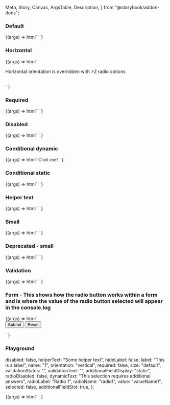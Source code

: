   Meta,
  Story,
  Canvas,
  ArgsTable,
  Description,
} from "@storybook/addon-docs";

<Meta title="Web Components/Radio button" component="Radio" />

<Description markdown={readme} />

### Default

<Canvas>
  <Story name="Default" parameters={{ loki: { skip: true } }}>
    {(args) =>
      html`
        <ic-radio-group label="This is a label" name="1">
          <ic-radio-option
            value="valueName1"
            label="Unselected / Default"
          ></ic-radio-option>
          <ic-radio-option
            value="valueName2"
            label="Selected / Default"
            selected
          ></ic-radio-option>
          <ic-radio-option
            value="valueName3"
            label="Unselected / Disabled"
            disabled
          ></ic-radio-option>
        </ic-radio-group>
      `
    }
  </Story>
</Canvas>

### Horizontal

<Canvas>
  <Story name="Horizontal" parameters={{ loki: { skip: true } }}>
    {(args) =>
      html`
        <ic-radio-group
          orientation="horizontal"
          label="This should be horizontal"
          name="1"
        >
          <ic-radio-option
            value="valueName1"
            label="Selected / Default"
            selected
          ></ic-radio-option>
          <ic-radio-option
            value="valueName2"
            label="Unselected / Default"
          ></ic-radio-option>
        </ic-radio-group>
        <br />
        <p>Horizontal orientation is overridden with >2 radio options</p>
        <br />
        <ic-radio-group
          orientation="horizontal"
          label="This should be vertical"
          name="2"
        >
          <ic-radio-option
            value="valueNameA"
            label="First"
            selected
          ></ic-radio-option>
          <ic-radio-option value="valueNameB" label="Second"></ic-radio-option>
          <ic-radio-option value="valueNameC" label="Third"></ic-radio-option>
        </ic-radio-group>
      `
    }
  </Story>
</Canvas>

### Required

<Canvas>
  <Story name="Required" parameters={{ loki: { skip: true } }}>
    {(args) =>
      html`
        <ic-radio-group label="This is a label" required name="1">
          <ic-radio-option
            value="valueName1"
            label="Unselected / Default"
          ></ic-radio-option>
          <ic-radio-option
            value="valueName2"
            label="Selected / Default"
            selected
          ></ic-radio-option>
          <ic-radio-option
            value="valueName3"
            label="Unselected / Disabled"
            disabled
          ></ic-radio-option>
        </ic-radio-group>
      `
    }
  </Story>
</Canvas>

### Disabled

<Canvas>
  <Story name="Disabled" parameters={{ loki: { skip: true } }}>
    {(args) =>
      html`
        <ic-radio-group label="This is a label" name="1">
          <ic-radio-option
            value="valueName1"
            label="Unselected / Disabled 1"
            disabled
          ></ic-radio-option>
          <ic-radio-option
            value="valueName2"
            label="Unselected / Disabled 2"
            disabled
          ></ic-radio-option>
          <ic-radio-option
            value="valueName3"
            label="Unselected / Disabled 3"
            disabled
          ></ic-radio-option>
          <ic-radio-option
            value="valueName4"
            label="Selected / Disabled"
            disabled
            selected
          ></ic-radio-option>
        </ic-radio-group>
      `
    }
  </Story>
</Canvas>

### Conditional dynamic

<Canvas>
  <Story name="Conditional dynamic" parameters={{ loki: { skip: true } }}>
    {(args) =>
      html`
        <script>
          function handleIcChange(ev) {
            console.log(ev.detail.selectedOption);
          }
          function handleClick() {
            alert("Button clicked!");
          }
          document
            .querySelector("ic-button")
            .addEventListener("click", handleClick);
          document
            .querySelector("ic-radio-group")
            .addEventListener("icChange", handleIcChange);
        </script>
        <ic-radio-group label="Conditional dynamic" name="1">
          <ic-radio-option
            additional-field-display="dynamic"
            value="valueName1"
            label="option1"
            selected
          >
            <ic-text-field
              slot="additional-field"
              placeholder="Placeholder"
              label="What's your favourite type of coffee?"
            ></ic-text-field>
          </ic-radio-option>
          <ic-radio-option
            additional-field-display="dynamic"
            value="valueName2"
            label="option2 - error example"
          >
            <ic-text-field
              validation-status="error"
              validation-text="Now it has really gone to (coffee) pot"
              slot="additional-field"
              placeholder="Placeholder"
              label="What's your favourite type of coffee?"
            >
            </ic-text-field>
          </ic-radio-option>
          <ic-radio-option
            additional-field-display="dynamic"
            value="valueName3"
            label="option3 - clickable component"
          >
            <ic-button slot="additional-field"> Click me! </ic-button>
          </ic-radio-option>
        </ic-radio-group>
      `
    }
  </Story>
</Canvas>

### Conditional static

<Canvas>
  <Story name="Conditional static" parameters={{ loki: { skip: true } }}>
    {(args) =>
      html`
        <ic-radio-group label=" Conditional static" name="1">
          <ic-radio-option value="valueName1" label="option1">
            <ic-text-field
              slot="additional-field"
              label="What's your favourite type of coffee?"
            ></ic-text-field>
          </ic-radio-option>
          <ic-radio-option value="valueName2" label="option2">
          </ic-radio-option>
        </ic-radio-group>
      `
    }
  </Story>
</Canvas>

### Helper text

<Canvas>
  <Story name="Helper text" parameters={{ loki: { skip: true } }}>
    {(args) =>
      html`
        <ic-radio-group
          label="This is a label"
          name="1"
          helper-text="Helper text"
        >
          <ic-radio-option
            value="valueName1"
            label="Unselected / Default"
          ></ic-radio-option>
          <ic-radio-option
            value="valueName2"
            label="Selected / Default"
            selected
          ></ic-radio-option>
          <ic-radio-option
            value="valueName3"
            label="Unselected / Disabled"
            disabled
          ></ic-radio-option>
        </ic-radio-group>
      `
    }
  </Story>
</Canvas>

### Small

<Canvas>
  <Story name="Small" parameters={{ loki: { skip: true } }}>
    {(args) =>
      html`
        <ic-radio-group label="This is a label" name="1" size="small">
          <ic-radio-option
            value="valueName1"
            label="Unselected / Default"
          ></ic-radio-option>
          <ic-radio-option
            value="valueName2"
            label="Selected / Default"
            selected
          ></ic-radio-option>
          <ic-radio-option
            value="valueName3"
            label="Unselected / Disabled"
            disabled
          ></ic-radio-option>
        </ic-radio-group>
      `
    }
  </Story>
</Canvas>

### Deprecated - small

<Canvas>
  <Story name="Deprecated - small" parameters={{ loki: { skip: true } }}>
    {(args) =>
      html`
        <ic-radio-group label="This is a label" name="1" small>
          <ic-radio-option
            value="valueName1"
            label="Unselected / Default"
          ></ic-radio-option>
          <ic-radio-option
            value="valueName2"
            label="Selected / Default"
            selected
          ></ic-radio-option>
          <ic-radio-option
            value="valueName3"
            label="Unselected / Disabled"
            disabled
          ></ic-radio-option>
        </ic-radio-group>
      `
    }
  </Story>
</Canvas>

### Validation

<Canvas>
  <Story name="Validation" parameters={{ loki: { skip: true } }}>
    {(args) =>
      html`
        <ic-radio-group
          label="This is a label"
          name="1"
          validation-status="error"
          validation-text="Error message"
        >
          <ic-radio-option
            value="valueName1"
            label="Unselected / Default"
          ></ic-radio-option>
          <ic-radio-option
            value="valueName2"
            label="Selected / Default"
            selected
          ></ic-radio-option>
          <ic-radio-option
            value="valueName3"
            label="Unselected / Disabled"
            disabled
          ></ic-radio-option>
        </ic-radio-group>
      `
    }
  </Story>
</Canvas>

### Form - This shows how the radio button works within a form and is where the value of the radio button selected will appear in the console.log

<Canvas>
  <Story name="Form" parameters={{ loki: { skip: true } }}>
    {(args) =>
      html`
        <form>
          <ic-radio-group label="This is a label" name="1">
            <ic-radio-option
              value="valueName1"
              label="Unselected / Default"
            ></ic-radio-option>
            <ic-radio-option
              value="valueName2"
              label="Selected / Default"
            ></ic-radio-option>
            <ic-radio-option
              value="valueName3"
              label="Unselected / Disabled"
              disabled
            ></ic-radio-option>
          </ic-radio-group>
          <input type="submit" value="Submit" />
          <input type="reset" value="Reset" />
        </form>
        <script>
          document.querySelector("form").addEventListener("submit", (ev) => {
            ev.preventDefault();
            console.log(document.querySelector('input[name="1"]').value);
          });
        </script>
      `
    }
  </Story>
</Canvas>

### Playground

  disabled: false,
  helperText: "Some helper text",
  hideLabel: false,
  label: "This is a label",
  name: "1",
  orientation: "vertical",
  required: false,
  size: "default",
  validationStatus: "",
  validationText: "",
  additionalFieldDisplay: "static",
  radioDisabled: false,
  dynamicText: "This selection requires additional answers",
  radioLabel: "Radio 1",
  radioName: "radio1",
  value: "valueName1",
  selected: false,
  additionalFieldSlot: true,
};

<Canvas>
  <Story
    args={defaultArgs}
    parameters={{ loki: { skip: true } }}
    argTypes={{
      orientation: {
        options: ["vertical", "horizontal"],
        control: {
          type: "inline-radio",
        },
      },
      size: {
        options: ["default", "small"],
        control: {
          type: "inline-radio",
        },
      },
      validationStatus: {
        options: ["error", "warning", "success", ""],
        control: {
          type: "radio",
        },
      },
      additionalFieldDisplay: {
        options: ["static", "dynamic"],
        control: {
          type: "inline-radio",
        },
      },
      additionalFieldSlot: {
        mapping: {
          true: "additional-field",
          false: "",
        },
      },
    }}
    name="Playground"
  >
    {(args) =>
      html`
        <ic-radio-group
          label=${args.label}
          name=${args.name}
          orientation=${args.orientation}
          required=${args.required}
          size=${args.size}
          validation-status=${args.validationStatus}
          validation-text=${args.validationText}
          helper-text=${args.helperText}
          disabled=${args.disabled}
          hide-label=${args.hideLabel}
        >
          <ic-radio-option
            additional-field-display=${args.additionalFieldDisplay}
            value=${args.value}
            label=${args.radioLabel}
            name=${args.radioName}
            selected=${args.selected}
            disabled=${args.radioDisabled}
            dynamic-text=${args.dynamicText}
          >
            <ic-text-field
              slot=${args.additionalFieldSlot}
              placeholder="Placeholder"
              label="What's your favourite type of coffee?"
            ></ic-text-field>
          </ic-radio-option>
          <ic-radio-option value="valueName2" label="Radio 2"></ic-radio-option>
        </ic-radio-group>
      `
    }
  </Story>
</Canvas>
